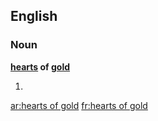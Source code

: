==English==

===Noun===
'''[[hearts]] of [[gold]]'''

# {{plural of|heart of gold}}

[[ar:hearts of gold]]
[[fr:hearts of gold]]